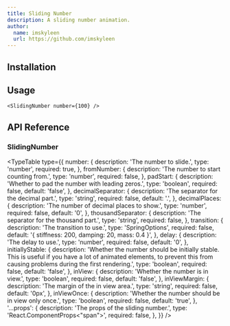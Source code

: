 ```yaml
---
title: Sliding Number
description: A sliding number animation.
author:
  name: imskyleen
  url: https://github.com/imskyleen
---
```


<ComponentPreview name="demo-primitives-texts-sliding-number" />

## Installation

<ComponentInstallation name="primitives-texts-sliding-number" />

## Usage

```tsx
<SlidingNumber number={100} />
```

## API Reference

### SlidingNumber

<TypeTable
  type={{
    number: {
      description: 'The number to slide.',
      type: 'number',
      required: true,
    },
    fromNumber: {
      description: 'The number to start counting from.',
      type: 'number',
      required: false,
    },
    padStart: {
      description: 'Whether to pad the number with leading zeros.',
      type: 'boolean',
      required: false,
      default: 'false',
    },
    decimalSeparator: {
      description: 'The separator for the decimal part.',
      type: 'string',
      required: false,
      default: '.',
    },
    decimalPlaces: {
      description: 'The number of decimal places to show.',
      type: 'number',
      required: false,
      default: '0',
    },
    thousandSeparator: {
      description: 'The separator for the thousand part.',
      type: 'string',
      required: false,
    },
    transition: {
      description: 'The transition to use.',
      type: 'SpringOptions',
      required: false,
      default: '{ stiffness: 200, damping: 20, mass: 0.4 }',
    },
    delay: {
      description: 'The delay to use.',
      type: 'number',
      required: false,
      default: '0',
    },
    initiallyStable: {
      description:
        'Whether the number should be initially stable. This is useful if you have a lot of animated elements, to prevent this from causing problems during the first rendering.',
      type: 'boolean',
      required: false,
      default: 'false',
    },
    inView: {
      description: 'Whether the number is in view.',
      type: 'boolean',
      required: false,
      default: 'false',
    },
    inViewMargin: {
      description: 'The margin of the in view area.',
      type: 'string',
      required: false,
      default: '0px',
    },
    inViewOnce: {
      description: 'Whether the number should be in view only once.',
      type: 'boolean',
      required: false,
      default: 'true',
    },
    '...props': {
      description: 'The props of the sliding number.',
      type: 'React.ComponentProps<"span">',
      required: false,
    },
  }}
/>
